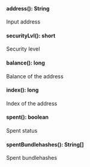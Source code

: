 
#### address(): String

Input address


#### securityLvl(): short

Security level


#### balance(): long

Balance of the address


#### index(): long

Index of the address


#### spent(): boolean

Spent status


#### spentBundlehashes(): String[]

Spent bundlehashes

